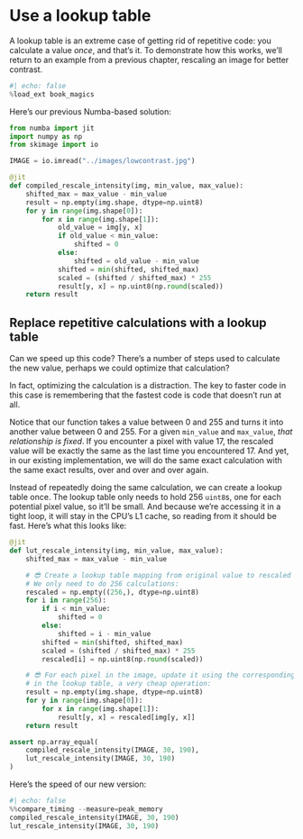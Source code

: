 # Use a lookup table

A lookup table is an extreme case of getting rid of repetitive code: you calculate a value _once_, and that's it.
To demonstrate how this works, we'll return to an example from a previous chapter, rescaling an image for better contrast.

```python
#| echo: false
%load_ext book_magics
```

Here's our previous Numba-based solution:

```python
from numba import jit
import numpy as np
from skimage import io

IMAGE = io.imread("../images/lowcontrast.jpg")

@jit
def compiled_rescale_intensity(img, min_value, max_value):
    shifted_max = max_value - min_value
    result = np.empty(img.shape, dtype=np.uint8)
    for y in range(img.shape[0]):
        for x in range(img.shape[1]):
            old_value = img[y, x]
            if old_value < min_value:
                shifted = 0
            else:
                shifted = old_value - min_value
            shifted = min(shifted, shifted_max)
            scaled = (shifted / shifted_max) * 255
            result[y, x] = np.uint8(np.round(scaled))
    return result
```

## Replace repetitive calculations with a lookup table

Can we speed up this code?
There's a number of steps used to calculate the new value, perhaps we could optimize that calculation?

In fact, optimizing the calculation is a distraction.
The key to faster code in this case is remembering that the fastest code is code that doesn't run at all.

Notice that our function takes a value between 0 and 255 and turns it into another value between 0 and 255.
For a given `min_value` and `max_value`, _that relationship is fixed_.
If you encounter a pixel with value 17, the rescaled value will be exactly the same as the last time you encountered 17.
And yet, in our existing implementation, we will do the same exact calculation with the same exact results, over and over and over again.

Instead of repeatedly doing the same calculation, we can create a lookup table once.
The lookup table only needs to hold 256 `uint8`s, one for each potential pixel value, so it'll be small.
And because we're accessing it in a tight loop, it will stay in the CPU's L1 cache, so reading from it should be fast.
Here's what this looks like:

```python
@jit
def lut_rescale_intensity(img, min_value, max_value):
    shifted_max = max_value - min_value

    # 😎 Create a lookup table mapping from original value to rescaled value.
    # We only need to do 256 calculations:
    rescaled = np.empty((256,), dtype=np.uint8)
    for i in range(256):
        if i < min_value:
            shifted = 0
        else:
            shifted = i - min_value
        shifted = min(shifted, shifted_max)
        scaled = (shifted / shifted_max) * 255
        rescaled[i] = np.uint8(np.round(scaled))

    # 😎 For each pixel in the image, update it using the corresponding value
    # in the lookup table, a very cheap operation:
    result = np.empty(img.shape, dtype=np.uint8)
    for y in range(img.shape[0]):
        for x in range(img.shape[1]):
            result[y, x] = rescaled[img[y, x]]
    return result

assert np.array_equal(
    compiled_rescale_intensity(IMAGE, 30, 190),
    lut_rescale_intensity(IMAGE, 30, 190)
)
```

Here's the speed of our new version:

```python
#| echo: false
%%compare_timing --measure=peak_memory
compiled_rescale_intensity(IMAGE, 30, 190)
lut_rescale_intensity(IMAGE, 30, 190)
```
